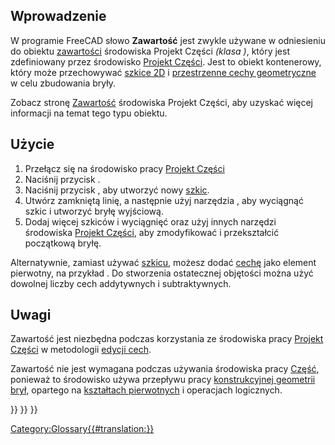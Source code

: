 <languages/>

<span id="Introduction"></span>
==Wprowadzenie==

W programie FreeCAD słowo '''Zawartość''' jest zwykle używane w odniesieniu do obiektu [[PartDesign_Body/pl|zawartości]] środowiska Projekt Części ''(klasa {{incode|PartDesign::Body}})'', który jest zdefiniowany przez środowisko [[PartDesign_Workbench/pl|Projekt Części]]. Jest to obiekt kontenerowy, który może przechowywać [[Sketch/pl|szkice 2D]] i [[PartDesign_Feature/pl|przestrzenne cechy geometryczne]] w celu zbudowania bryły.

Zobacz stronę [[PartDesign_Body/pl|Zawartość]] środowiska Projekt Części, aby uzyskać więcej informacji na temat tego typu obiektu.

<span id="Usage"></span>
==Użycie==

# Przełącz się na środowisko pracy [[PartDesign_Workbench/pl|Projekt Części]]
# Naciśnij przycisk {{Button|[[File:PartDesign_Body.svg|16px]] [[PartDesign_Body/pl|Stwórz zawartość]]}}.
# Naciśnij przycisk {{Button|[[File:PartDesign_NewSketch.svg|16px]] [[PartDesign_NewSketch/pl|Nowy szkic]]}}, aby utworzyć nowy [[Sketch/pl|szkic]].
# Utwórz zamkniętą linię, a następnie użyj narzędzia {{Button|[[File:PartDesign_Pad.svg|16px]] [[PartDesign_Pad/pl|Wyciągnij]]}}, aby wyciągnąć szkic i utworzyć bryłę wyjściową.
# Dodaj więcej szkiców i wyciągnięć oraz użyj innych narzędzi środowiska [[PartDesign_Workbench/pl|Projekt Części]], aby zmodyfikować i przekształcić początkową bryłę.

Alternatywnie, zamiast używać [[Sketch/pl|szkicu]], możesz dodać [[PartDesign_Feature/pl|cechę]] jako element pierwotny, na przykład {{Button|[[File:PartDesign_AdditiveBox.svg|16px]] [[PartDesign_AdditiveBox/pl|Addytywny prostopadłościan]]}}. Do stworzenia ostatecznej objętości można użyć dowolnej liczby cech addytywnych i subtraktywnych.

<span id="Notes"></span>
==Uwagi==

Zawartość jest niezbędna podczas korzystania ze środowiska pracy [[PartDesign_Workbench/pl|Projekt Części]] w metodologii [[Feature_editing/pl|edycji cech]].

Zawartość nie jest wymagana podczas używania środowiska pracy [[Part_Workbench/pl|Część]], ponieważ to środowisko używa przepływu pracy [[Constructive_solid_geometry/pl|konstrukcyjnej geometrii brył]], opartego na [[Part_Primitives/pl|kształtach pierwotnych]] i operacjach logicznych.


{{PartDesign Tools navi{{#translation:}}}}
{{Document objects navi{{#translation:}}}}
{{Userdocnavi{{#translation:}}}}
[[Category:Glossary{{#translation:}}]]